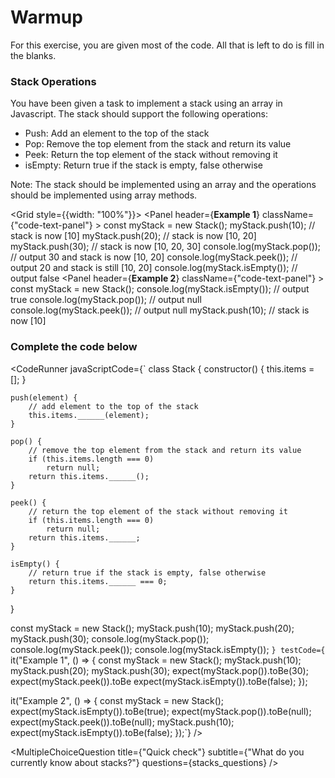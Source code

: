 
# Warmup
>
For this exercise, you are given most of the code.
All that is left to do is fill in the blanks.

>
### Stack Operations
>
You have been given a task to implement a stack using an array in Javascript. The stack should support the following operations: 
- Push: Add an element to the top of the stack
- Pop: Remove the top element from the stack and return its value
- Peek: Return the top element of the stack without removing it
- isEmpty: Return true if the stack is empty, false otherwise

<Highlight>Note: The stack should be implemented using an array and the operations should be implemented using array methods.</Highlight>


<Grid style={{width: "100%"}}>
    <Row>
        <Col xs={24} md={12}> 
            <Panel
                header={<b>Example 1</b>}
                className={"code-text-panel"}
            >
                const myStack = new Stack();
                myStack.push(10); // stack is now [10]
                myStack.push(20); // stack is now [10, 20]
                myStack.push(30); // stack is now [10, 20, 30]
                console.log(myStack.pop()); // output 30 and stack is now [10, 20]
                console.log(myStack.peek()); // output 20 and stack is still [10, 20]
                console.log(myStack.isEmpty()); // output false
            </Panel>
        </Col>
        <Col xs={24} md={12}>
            <Panel
                header={<b>Example 2</b>}
                className={"code-text-panel"}
            >
                const myStack = new Stack();
                console.log(myStack.isEmpty()); // output true
                console.log(myStack.pop()); // output null
                console.log(myStack.peek()); // output null
                myStack.push(10); // stack is now [10]
            </Panel>
        </Col>
    </Row>
</Grid>

### Complete the code below

>

<CodeRunner
    javaScriptCode={`
class Stack {
    constructor() {
        this.items = [];
    }
    
    push(element) {
        // add element to the top of the stack
        this.items.______(element);
    }
    
    pop() {
        // remove the top element from the stack and return its value
        if (this.items.length === 0)
            return null;
        return this.items.______();
    }
    
    peek() {
        // return the top element of the stack without removing it
        if (this.items.length === 0)
            return null;
        return this.items.______;
    }
    
    isEmpty() {
        // return true if the stack is empty, false otherwise
        return this.items.______ === 0;
    }
}

const myStack = new Stack();
myStack.push(10);
myStack.push(20);
myStack.push(30);
console.log(myStack.pop());
console.log(myStack.peek());
console.log(myStack.isEmpty());
`}
    testCode={`
it("Example 1", () => {
    const myStack = new Stack();
    myStack.push(10);
    myStack.push(20);
    myStack.push(30);
    expect(myStack.pop()).toBe(30);
    expect(myStack.peek()).toBe
    expect(myStack.isEmpty()).toBe(false);
});

it("Example 2", () => {
    const myStack = new Stack();
    expect(myStack.isEmpty()).toBe(true);
    expect(myStack.pop()).toBe(null);
    expect(myStack.peek()).toBe(null);
    myStack.push(10);
    expect(myStack.isEmpty()).toBe(false);
});`}
/>

<Divider/>

<MultipleChoiceQuestion
    title={"Quick check"}
    subtitle={"What do you currently know about stacks?"}
    questions={stacks_questions}
/>
